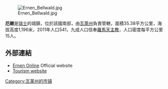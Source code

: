 [[Image:Ernen_Bellwald.jpg|right]]

'''厄嫩'''是[[瑞士|瑞士]]的城鎮，位於該國南部，由[[瓦萊州|瓦萊州]]負責管轄，面積35.38平方公里，海拔高度1,196米，2011年人口541，九成人口信奉[[羅馬天主教|羅馬天主教]]，人口密度每平方公里15人。

==外部連結==
* [https://web.archive.org/web/20061208204953/http://www.ernen.ch/gemeinde/index.php?id=13 Ernen Online] Official website {{de icon}}
* [https://web.archive.org/web/20070206205958/http://www.ernen.ch/englisch/index.html Tourism website] {{en icon}}

{{Switzerland-geo-stub}}
[[Category:瓦莱州的市镇|Category:瓦莱州的市镇]]